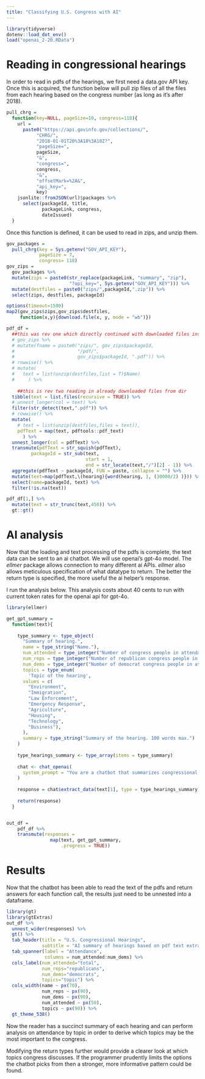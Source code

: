 ```yaml
---
title: "Classifying U.S. Congress with AI"
---
```


```r

library(tidyverse)
dotenv::load_dot_env()
load("openai_2-20.RData")

```

# Reading in congressional hearings

In order to read in pdfs of the hearings, we first need a data.gov API key. Once this is acquired, the function below will pull zip files of all the files from each hearing based on the congress number (as long as it's after 2018).

```r

pull_chrg = 
  function(key=NULL, pageSize=10, congress=118){
    url =
      paste0("https://api.govinfo.gov/collections/",
           "CHRG/",
           "2018-01-01T20%3A18%3A10Z?",
           "pageSize=",
           pageSize,
           "&",
           "congress=",
           congress,
           "&",
           "offsetMark=%2A&",
           "api_key=",
           key)
    jsonlite::fromJSON(url)$packages %>% 
      select(packageId, title, 
             packageLink, congress, 
             dateIssued)
  }

```

Once this function is defined, it can be used to read in zips, and unzip them.


```r

gov_packages =
  pull_chrg(key = Sys.getenv("GOV_API_KEY"),
            pageSize = 7,
            congress= 118)
gov_zips = 
  gov_packages %>% 
  mutate(zips = paste0(str_replace(packageLink, "summary", "zip"),
                       "?api_key=", Sys.getenv("GOV_API_KEY"))) %>% 
  mutate(destfiles = paste0("zips/",packageId,".zip")) %>% 
  select(zips, destfiles, packageId)

options(timeout=1500)
map2(gov_zips$zips,gov_zips$destfiles,
     function(x,y){download.file(x, y, mode = "wb")})

```


```r

pdf_df = 
  ##this was rev one which directly continued with downloaded files instead of reading in from dir.
  # gov_zips %>%
  # mutate(fname = paste0("zips/", gov_zips$packageId,
  #                       "/pdf/", 
  #                       gov_zips$packageId, ".pdf")) %>% 
  # rowwise() %>% 
  # mutate(
  #   text = list(unzip(destfiles,list = T)$Name)
  #     ) %>% 
  
    ##this is rev two reading in already downloaded files from dir
  tibble(text = list.files(recursive = TRUE)) %>% 
  # unnest_longer(col = text) %>% 
  filter(str_detect(text,".pdf")) %>% 
  # rowwise() %>% 
  mutate(
    # text = list(unzip(destfiles,files = text)),
    pdfText = map(text, pdftools::pdf_text)
      ) %>% 
  unnest_longer(col = pdfText) %>% 
  transmute(pdfText = str_squish(pdfText),
         packageId = str_sub(text, 
                             start = 1,
                             end = str_locate(text,"/")[2] - 1)) %>% 
  aggregate(pdfText ~ packageId, FUN = paste, collapse = "") %>% 
  mutate(text=map(pdfText,\(hearing){word(hearing, 1, (30000/2) )})) %>% #max tokens divided by average tokens per word in English (1.5) plus .5 since congress likes the big words
  select(name=packageId, text) %>% 
  filter(!is.na(text))

```


```r

pdf_df[1,] %>% 
  mutate(text = str_trunc(text,450)) %>% 
  gt::gt()

```

# AI analysis

Now that the loading and text processing of the pdfs is complete, the text data can be sent to an ai chatbot. We will use openai's gpt-4o model. The *ellmer* package allows connection to many different ai APIs. *ellmer* also allows meticulous specification of what datatype to return. The better the return type is specified, the more useful the ai helper's response.

I run the analysis below. This analysis costs about 40 cents to run with current token rates for the openai api for gpt-4o.


```r
library(ellmer)

get_gpt_summary = 
  function(text){
    
    type_summary <- type_object(
      "Summary of hearing.",
      name = type_string("Name."),
      num_attended = type_integer("Number of congress people in attendance."),
      num_reps = type_integer("Number of republican congress people in attendance."),
      num_dems = type_integer("Number of democrat congress people in attendance."),
      topics = type_enum(
        'Topic of the hearing',
      values = c(
        "Environment",
        "Immigration",
        "Law Enforcement",
        "Emergency Response",
        "Agriculture",
        "Housing",
        "Technology",
        "Business"),
      ),
      summary = type_string("Summary of the hearing. 100 words max.")
    )
    
    type_hearings_summary <- type_array(items = type_summary)
    
    chat <- chat_openai(
      system_prompt = "You are a chatbot that summarizes congressional hearings."
    )
    
    response = chat$extract_data(text[1], type = type_hearings_summary)
    
    return(response)
  }


out_df = 
    pdf_df %>% 
    transmute(responses = 
                map(text, get_gpt_summary,
                    .progress = TRUE))
```


# Results

Now that the chatbot has been able to read the text of the pdfs and return answers for each function call, the results just need to be unnested into a dataframe.

```r

library(gt)
library(gtExtras)
out_df %>% 
  unnest_wider(responses) %>% 
  gt() %>% 
  tab_header(title = "U.S. Congressional Hearings",
             subtitle = "AI summary of hearings based on pdf text extracted from the U.S. Government API") %>% 
  tab_spanner(label = "Attendance",
              columns = num_attended:num_dems) %>% 
  cols_label(num_attended="total",
             num_reps="republicans",
             num_dems="democrats",
             topics="topic") %>% 
  cols_width(name ~ px(70),
             num_reps ~ px(90),
             num_dems ~ px(90),
             num_attended ~ px(50),
             topics ~ px(90)) %>% 
  gt_theme_538()

```

Now the reader has a succinct summary of each hearing and can perform analysis on attendance by topic in order to derive which topics may be the most important to the congress.

Modifying the return types further would provide a clearer look at which topics congress discusses. If the programmer prudently limits the options the chatbot picks from then a stronger, more informative pattern could be found. 